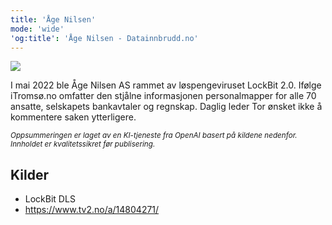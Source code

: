 ```yaml
---
title: 'Åge Nilsen'
mode: 'wide'
'og:title': 'Åge Nilsen - Datainnbrudd.no'
---
```


<Frame>
<img src="/images/age-nilsen.png" noZoom/>
</Frame>

I mai 2022 ble Åge Nilsen AS rammet av løspengeviruset LockBit 2.0. Ifølge iTromsø.no omfatter den stjålne informasjonen personalmapper for alle 70 ansatte, selskapets bankavtaler og regnskap. Daglig leder Tor ønsket ikke å kommentere saken ytterligere.

<sup><i>Oppsummeringen er laget av en KI-tjeneste fra OpenAI basert på kildene nedenfor. Innholdet er kvalitetssikret før publisering.</i></sup>

## Kilder
- LockBit DLS
- https://www.tv2.no/a/14804271/
